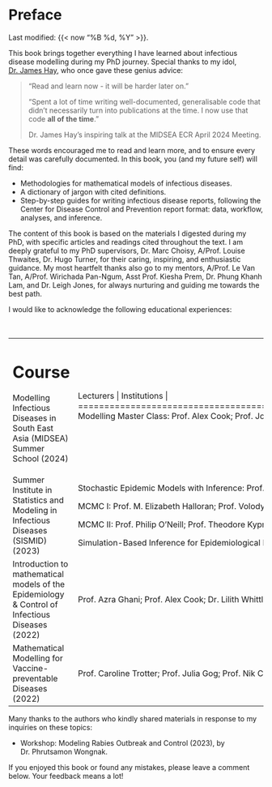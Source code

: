 # Preface {.unnumbered}

Last modified: {{< now "%B %d, %Y" >}}.

This book brings together everything I have learned about infectious disease modelling during my PhD journey. Special thanks to my idol, [Dr. James Hay](https://uk.linkedin.com/in/james-a-hay), who once gave these genius advice:

> "Read and learn now - it will be harder later on."
>
> "Spent a lot of time writing well-documented, generalisable code that didn't necessarily turn into publications at the time. I now use that code **all of the time**."
>
> Dr. James Hay's inspiring talk at the MIDSEA ECR April 2024 Meeting.

These words encouraged me to read and learn more, and to ensure every detail was carefully documented. In this book, you (and my future self) will find:

-   Methodologies for mathematical models of infectious diseases.
-   A dictionary of jargon with cited definitions.
-   Step-by-step guides for writing infectious disease reports, following the Center for Disease Control and Prevention report format: data, workflow, analyses, and inference.

The content of this book is based on the materials I digested during my PhD, with specific articles and readings cited throughout the text. I am deeply grateful to my PhD supervisors, Dr. Marc Choisy, A/Prof. Louise Thwaites, Dr. Hugo Turner, for their caring, inspiring, and enthusiastic guidance. My most heartfelt thanks also go to my mentors, A/Prof. Le Van Tan, A/Prof. Wirichada Pan-Ngum, Asst Prof. Kiesha Prem, Dr. Phung Khanh Lam, and Dr. Leigh Jones, for always nurturing and guiding me towards the best path.

I would like to acknowledge the following educational experiences:

+-------------------------------------------------------------------------------------------------+-------------------------------------------------------------------------------------------------------------------------------------------------------------------+--------------------------------------------------------------------------------------------------------------------------------------------------------------------------------------+
| Course                                                                                          | Lecturers                                                                                                                                                         | Institutions                                                                                                                                                                         |
+=================================================================================================+===================================================================================================================================================================+======================================================================================================================================================================================+
| Modelling Infectious Diseases in South East Asia (MIDSEA) Summer School (2024)                  | Modelling Master Class: Prof. Alex Cook; Prof. Jomar Fajardo Rabajante; A/Prof. Wirichada Pan-Ngum                                                                  | National University of Singapore; Mahidol Oxford Research Unit; Oxford University Clinical Research Unit; University of the Philippines; De La Salle Manila; Mahasarakham University |
|                                                                                                 |                                                                                                                                                                   |                                                                                                                                                                                      |
|                                                                                                 | Modelling interventions and Health economic evaluation: Asst/Prof. Kiesha Prem; Asst/Prof. Hannah Clapham; Asst/Prof. Swapnil Mishra; Asst/Prof. Thitiya Theparod |                                                                                                                                                                                      |
+-------------------------------------------------------------------------------------------------+-------------------------------------------------------------------------------------------------------------------------------------------------------------------+--------------------------------------------------------------------------------------------------------------------------------------------------------------------------------------+
| Summer Institute in Statistics and Modeling in Infectious Diseases (SISMID) (2023)              | Stochastic Epidemic Models with Inference: Prof. Tom Britton; Prof. Ira M Longini                                                                                 | University of Washington                                                                                                                                                             |
|                                                                                                 |                                                                                                                                                                   |                                                                                                                                                                                      |
|                                                                                                 | MCMC I: Prof. M. Elizabeth Halloran; Prof. Volodymyr Minin; Prof. Kari Auranen                                                                                    |                                                                                                                                                                                      |
|                                                                                                 |                                                                                                                                                                   |                                                                                                                                                                                      |
|                                                                                                 | MCMC II: Prof. Philip O'Neill; Prof. Theodore Kypraios                                                                                                            |                                                                                                                                                                                      |
|                                                                                                 |                                                                                                                                                                   |                                                                                                                                                                                      |
|                                                                                                 | Simulation-Based Inference for Epidemiological Dynamics: Prof. Aaron King; Prof. Edward Ionides                                                                   |                                                                                                                                                                                      |
+-------------------------------------------------------------------------------------------------+-------------------------------------------------------------------------------------------------------------------------------------------------------------------+--------------------------------------------------------------------------------------------------------------------------------------------------------------------------------------+
| Introduction to mathematical models of the Epidemiology & Control of Infectious Diseases (2022) | Prof. Azra Ghani; Prof. Alex Cook; Dr. Lilith Whittles; Dr. Clare McCormack; Dr. Tara Mangal; Dr. Juliette Unwin                                                  | Imperial College London; Nanyang Technological University                                                                                                                            |
+-------------------------------------------------------------------------------------------------+-------------------------------------------------------------------------------------------------------------------------------------------------------------------+--------------------------------------------------------------------------------------------------------------------------------------------------------------------------------------+
| Mathematical Modelling for Vaccine-preventable Diseases (2022)                                  | Prof. Caroline Trotter; Prof. Julia Gog; Prof. Nik Cunniffe; Prof. Thumbi Mwanga; A/Prof. Andrew Conlan; Dr. Cerian Webb; Dr. Katy Gaythorpe; Dr. Matt Castle     | Vaccine Impact Modelling Consortium; University of Cambridge                                                                                                                         |
+-------------------------------------------------------------------------------------------------+-------------------------------------------------------------------------------------------------------------------------------------------------------------------+--------------------------------------------------------------------------------------------------------------------------------------------------------------------------------------+
: {tbl-colwidths="[30,40,30]" .hover}

Many thanks to the authors who kindly shared materials in response to my inquiries on these topics:

-   Workshop: Modeling Rabies Outbreak and Control (2023), by Dr. Phrutsamon Wongnak.

If you enjoyed this book or found any mistakes, please leave a comment below. Your feedback means a lot!
